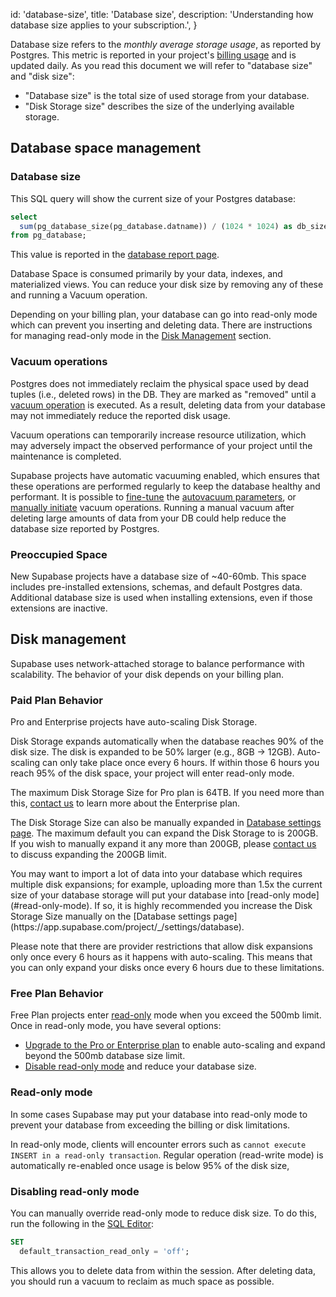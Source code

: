 
  id: 'database-size',
  title: 'Database size',
  description: 'Understanding how database size applies to your subscription.',
}

Database size refers to the _monthly average storage usage_, as reported by Postgres. This metric is reported in your project's [billing usage](https://app.supabase.com/project/_/settings/billing/usage) and is updated daily. As you read this document we will refer to "database size" and "disk size":

- "Database size" is the total size of used storage from your database.
- "Disk Storage size" describes the size of the underlying available storage.

## Database space management

### Database size

This SQL query will show the current size of your Postgres database:

```sql
select
  sum(pg_database_size(pg_database.datname)) / (1024 * 1024) as db_size_mb
from pg_database;
```

This value is reported in the [database report page](https://app.supabase.com/project/_/reports/database).

Database Space is consumed primarily by your data, indexes, and materialized views. You can reduce your disk size by removing any of these and running a Vacuum operation.

<Admonition type="note">

Depending on your billing plan, your database can go into read-only mode which can prevent you inserting and deleting data. There are instructions for managing read-only mode in the [Disk Management](#disk-management) section.

</Admonition>

### Vacuum operations

Postgres does not immediately reclaim the physical space used by dead tuples (i.e., deleted rows) in the DB. They are marked as "removed" until a [vacuum operation](https://www.postgresql.org/docs/current/routine-vacuuming.html) is executed. As a result, deleting data from your database may not immediately reduce the reported disk usage.

<Admonition type="note">

Vacuum operations can temporarily increase resource utilization, which may adversely impact the observed performance of your project until the maintenance is completed.

</Admonition>

Supabase projects have automatic vacuuming enabled, which ensures that these operations are performed regularly to keep the database healthy and performant.
It is possible to [fine-tune](https://www.percona.com/blog/2018/08/10/tuning-autovacuum-in-postgresql-and-autovacuum-internals/)
the [autovacuum parameters](https://www.enterprisedb.com/blog/postgresql-vacuum-and-analyze-best-practice-tips),
or [manually initiate](https://www.postgresql.org/docs/current/sql-vacuum.html) vacuum operations.
Running a manual vacuum after deleting large amounts of data from your DB could help reduce the database size reported by Postgres.

### Preoccupied Space

New Supabase projects have a database size of ~40-60mb. This space includes pre-installed extensions, schemas, and default Postgres data. Additional database size is used when installing extensions, even if those extensions are inactive.

## Disk management

Supabase uses network-attached storage to balance performance with scalability. The behavior of your disk depends on your billing plan.

### Paid Plan Behavior

Pro and Enterprise projects have auto-scaling Disk Storage.

Disk Storage expands automatically when the database reaches 90% of the disk size. The disk is expanded to be 50% larger (e.g., 8GB -> 12GB). Auto-scaling can only take place once every 6 hours. If within those 6 hours you reach 95% of the disk space, your project will enter read-only mode.

The maximum Disk Storage Size for Pro plan is 64TB. If you need more than this, [contact us](https://app.supabase.com/support/new) to learn more about the Enterprise plan.

The Disk Storage Size can also be manually expanded in [Database settings page](https://app.supabase.com/project/_/settings/database). The maximum default you can expand the Disk Storage to is 200GB. If you wish to manually expand it any more than 200GB, please [contact us](https://app.supabase.com/support/new) to discuss expanding the 200GB limit. 

<Admonition type="info">
You may want to import a lot of data into your database which requires multiple disk expansions; for example, uploading more than 1.5x the current size of your database storage will put your database into [read-only mode](#read-only-mode). If so, it is highly recommended you increase the Disk Storage Size manually on the [Database settings page](https://app.supabase.com/project/_/settings/database).
  
Please note that there are provider restrictions that allow disk expansions only once every 6 hours as it happens with auto-scaling. This means that you can only expand your disks once every 6 hours due to these limitations.
</Admonition>

### Free Plan Behavior

Free Plan projects enter [read-only](#read-only-mode) mode when you exceed the 500mb limit. Once in read-only mode, you have several options:

- [Upgrade to the Pro or Enterprise plan](https://app.supabase.com/project/_/settings/billing/subscription) to enable auto-scaling and expand beyond the 500mb database size limit.
- [Disable read-only mode](#disabling-read-only-mode) and reduce your database size.

### Read-only mode

In some cases Supabase may put your database into read-only mode to prevent your database from exceeding the billing or disk limitations.

In read-only mode, clients will encounter errors such as `cannot execute INSERT in a read-only transaction`. Regular operation (read-write mode) is automatically re-enabled once usage is below 95% of the disk size,

### Disabling read-only mode

You can manually override read-only mode to reduce disk size. To do this, run the following in the [SQL Editor](https://app.supabase.com/project/_/sql):

```sql
SET
  default_transaction_read_only = 'off';
```

This allows you to delete data from within the session. After deleting data, you should run a vacuum to reclaim as much space as possible.


